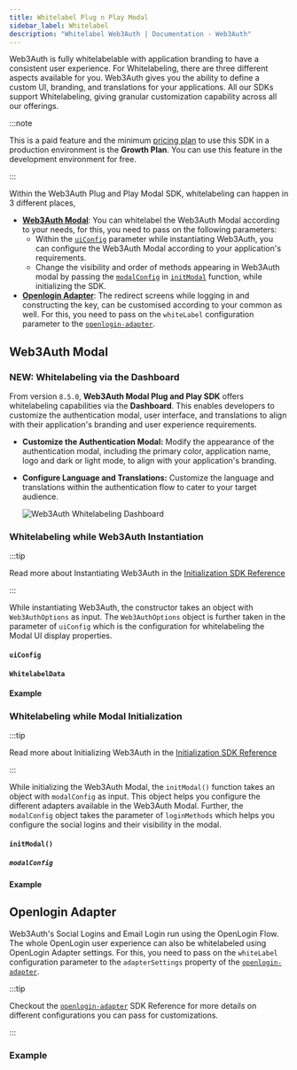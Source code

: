 ```yaml
---
title: Whitelabel Plug n Play Modal
sidebar_label: Whitelabel
description: "Whitelabel Web3Auth | Documentation - Web3Auth"
---
```



Web3Auth is fully whitelabelable with application branding to have a consistent user experience. For
Whitelabeling, there are three different aspects available for you. Web3Auth gives you the ability
to define a custom UI, branding, and translations for your applications. All our SDKs support
Whitelabeling, giving granular customization capability across all our offerings.

:::note

This is a paid feature and the minimum [pricing plan](https://web3auth.io/pricing.html) to use this
SDK in a production environment is the **Growth Plan**. You can use this feature in the development
environment for free.

:::

Within the Web3Auth Plug and Play Modal SDK, whitelabeling can happen in 3 different places,

- [**Web3Auth Modal**](#web3auth-modal): You can whitelabel the Web3Auth Modal according to your
  needs, for this, you need to pass on the following parameters:
  - Within the [`uiConfig`](#uiconfig) parameter while instantiating Web3Auth, you can configure the
    Web3Auth Modal according to your application's requirements.
  - Change the visibility and order of methods appearing in Web3Auth modal by passing the
    [`modalConfig`](#modalconfig) in [`initModal`](#initmodal) function, while initializing the SDK.
- [**Openlogin Adapter**](#openlogin-adapter): The redirect screens while logging in and
  constructing the key, can be customised according to your common as well. For this, you need to
  pass on the `whiteLabel` configuration parameter to the
  [`openlogin-adapter`](/sdk/pnp/web/adapters/openlogin).

## Web3Auth Modal

### NEW: Whitelabeling via the Dashboard

From version `8.5.0`, **Web3Auth Modal Plug and Play SDK** offers whitelabeling capabilities via the
**Dashboard**. This enables developers to customize the authentication modal, user interface, and
translations to align with their application's branding and user experience requirements.

- **Customize the Authentication Modal:** Modify the appearance of the authentication modal,
  including the primary color, application name, logo and dark or light mode, to align with your
  application's branding.
- **Configure Language and Translations:** Customize the language and translations within the
  authentication flow to cater to your target audience.

  ![Web3Auth Whitelabeling Dashboard](/images/whitelabel/whitelabel-dashboard.gif)

### Whitelabeling while Web3Auth Instantiation

:::tip

Read more about Instantiating Web3Auth in the
[Initialization SDK Reference](/sdk/pnp/web/modal/initialize#instantiating-web3auth)

:::

While instantiating Web3Auth, the constructor takes an object with `Web3AuthOptions` as input. The
`Web3AuthOptions` object is further taken in the parameter of `uiConfig` which is the configuration
for whitelabeling the Modal UI display properties.

#### `uiConfig`

<UIConfig />

#### `WhitelabelData`

<OpenloginWhiteLabelConfig />

#### Example

<UIConfigWhitelabelExample />

### Whitelabeling while Modal Initialization

:::tip

Read more about Initializing Web3Auth in the
[Initialization SDK Reference](/sdk/pnp/web/modal/initialize#initializing-modal)

:::

While initializing the Web3Auth Modal, the `initModal()` function takes an object with `modalConfig`
as input. This object helps you configure the different adapters available in the Web3Auth Modal.
Further, the `modalConfig` object takes the parameter of `loginMethods` which helps you configure
the social logins and their visibility in the modal.

#### `initModal()`

##### `modalConfig`

<ModalConfig />

#### Example

<InitModalConfigExample />

## Openlogin Adapter

Web3Auth's Social Logins and Email Login run using the OpenLogin Flow. The whole OpenLogin user
experience can also be whitelabeled using OpenLogin Adapter settings. For this, you need to pass on
the `whiteLabel` configuration parameter to the `adapterSettings` property of the
[`openlogin-adapter`](/sdk/pnp/web/adapters/openlogin).

:::tip

Checkout the [`openlogin-adapter`](/sdk/pnp/web/adapters/openlogin) SDK Reference for more details
on different configurations you can pass for customizations.

:::

<OpenloginWhiteLabelConfig />
<WhiteLabelShowcase />

### Example

<OpenloginWhiteLabelExample />

